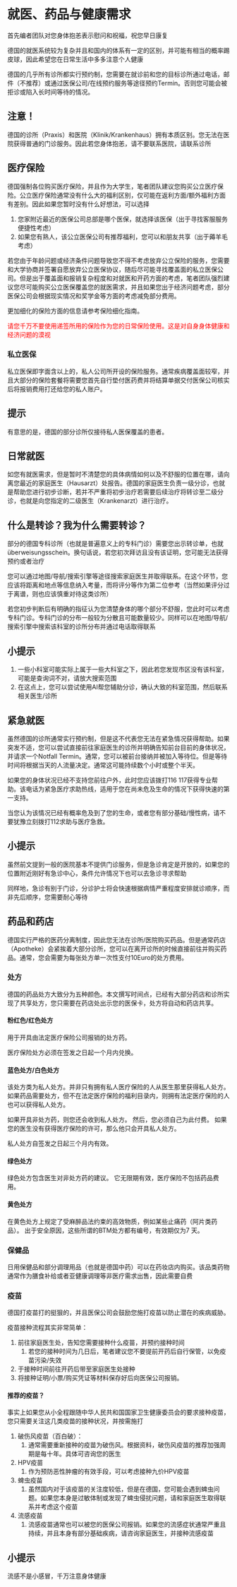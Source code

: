 # 就医、药品与健康需求 {.unnumbered}

首先编者团队对您身体抱恙表示慰问和祝福，祝您早日康复

德国的就医系统较为复杂并且和国内的体系有一定的区别，并可能有相当的概率踢皮球，因此希望您在日常生活中多多注意个人健康

德国的几乎所有诊所都实行预约制，您需要在就诊前和您的目标诊所通过电话，邮件（不推荐）或通过医保公司/在线预约服务等途径预约Termin。否则您可能会被拒诊或陷入长时间等待的情况。

::: {.callout-tip}
# 注意！

德国的诊所（Praxis）和医院（Klinik/Krankenhaus）拥有本质区别。您无法在医院获得普通的门诊服务。因此若您身体抱恙，请不要联系医院，请联系诊所
:::

## 医疗保险

德国强制各位购买医疗保险，并且作为大学生，笔者团队建议您购买公立医疗保险。公立医疗保险通常没有什么大的福利区别，仅可能在返利方面/额外福利方面有差别。因此如果您暂时没有什么好想法，可以选择

1. 您家附近最近的医保公司总部是哪个医保，就选择该医保（出于寻找客服服务便捷性考虑）
2. 如果您有熟人，该公立医保公司有推荐福利，您可以和朋友共享（出于薅羊毛考虑）

若您由于年龄问题或经济条件问题导致您不得不考虑放弃公立保险的服务，您需要和大学协商并签署自愿放弃公立医保协议，随后尽可能寻找覆盖面的私立医保公司。但是出于覆盖面和报销复杂程度和对就医和开药方面的考虑，笔者团队强烈建议您尽可能购买公立医保覆盖您的就医需求，并且如果您出于经济问题考虑，部分医保公司会根据现实情况和奖学金等方面的考虑减免部分费用。

更加细化的保险方面的信息请参考保险细化指南。

<font color=red>请您千万不要使用递签所用的保险作为您的日常保险使用。这是对自身身体健康和经济问题的漠视</font>

### 私立医保

私立医保即字面含以上的，私人公司所开设的保险服务。通常疾病覆盖面较窄，并且大部分的保险套餐将需要您首先自行垫付医药费并将结算单据交付医保公司核实后将报销费用打还给您的私人账户。

::: {.callout-tip}
# 提示

有意思的是，德国的部分诊所仅接待私人医保覆盖的患者。

:::

## 日常就医

如您有就医需求，但是暂时不清楚您的具体病情如何以及不舒服的位置在哪，请向离您最近的家庭医生（Hausarzt）处报告。德国的家庭医生负责一级分诊，也就是帮助您进行初步诊断，若并不严重将初步治疗若需要后续治疗将转诊至二级分诊，也就是向您指定的二级医生（Krankenarzt）进行治疗。


::: {.callout-tip}
# 什么是转诊？我为什么需要转诊？

部分的德国专科诊所（也就是普遍意义上的专科门诊）需要您出示转诊单，也就überweisungsschein。换句话说，若您初次拜访且没有该证明，您可能无法获得预约或者治疗
:::

您可以通过地图/导航/搜索引擎等途径搜索家庭医生并取得联系。在这个环节，您应该将距离和地点等信息纳入考量，而将评分等作为第二位参考（当然如果评分过于离谱，则也应该慎重对待这类诊所）

若您初步判断后有明确的指征认为您清楚身体的哪个部分不舒服，您此时可以考虑专科门诊。专科门诊的分布一般较为分散且可能数量较少。同样可以在地图/导航/搜索引擎中搜索该科室的诊所分布并通过电话取得联系

::: {.callout-tip}
# 小提示

1. 一些小科室可能实际上属于一些大科室之下，因此若您发现市区没有该科室，可能是查询词不对，请放大搜索范围
2. 在这点上，您可以尝试使用AI帮您辅助分诊，确认大致的科室范围，然后联系相关医生/诊所
:::

## 紧急就医

虽然德国的诊所通常实行预约制，但是这不代表您无法在紧急情况获得帮助。如果突发不适，您可以尝试直接前往家庭医生的诊所并明确告知前台目前的身体状况，并请求一个Notfall Termin。通常，您可以被前台接纳并被加入等待位。但是等待时间将根据当天的人流量决定。通常这可能持续数个小时或整个半天。

如果您的身体状况已经不支持您前往户外，此时您应该拨打116 117获得专业帮助。该电话为紧急医疗求助热线，适用于您在尚未危及生命的情况下获得快速的第一支持。

当您认为该情况已经有概率危及到了您的生命，或者您有部分基础/慢性病，请不要犹豫立刻拨打112求助与医疗急救。

::: {.callout-tip}
# 小提示

虽然前文提到一般的医院基本不提供门诊服务，但是急诊肯定是开放的，如果您的位置附近刚好有急诊中心，条件允许情况下也可以去急诊寻求帮助

同样地，急诊有别于门诊，分诊护士将会快速根据病情严重程度安排就诊顺序，而非先后顺序，您需要耐心等待

:::

## 药品和药店

德国实行严格的医药分离制度，因此您无法在诊所/医院购买药品。但是通常药店（Apotheke）会紧挨着大部分诊所，您可以在离开诊所的时候直接前往并购买药品。通常，您会需要为每张处方单一次性支付10Euro的处方费用。

### 处方

德国的药品处方大致分为五种颜色。本文撰写时间点，已经有大部分药店和诊所实现了共享处方，您只需要在药店处出示您的医保卡，处方将自动和药店共享。

#### 粉红色/红色处方

用于开具由法定医疗保险公司报销的处方药。

医疗保险处方必须在签发之日起一个月内兑换。

#### 蓝色处方/白色处方

该处方类为私人处方。并非只有拥有私人医疗保险的人从医生那里获得私人处方。如果药品需要处方，但不在法定医疗保险的福利目录内，则拥有法定医疗保险的人也可以获得私人处方。

如果开具非处方药，则您还会收到私人处方。 然后，您必须自己为此付费。 如果您的医生没有获得医疗保险的许可，那么他只会开具私人处方。

私人处方自签发之日起三个月内有效。

#### 绿色处方

绿色处方包含医生对非处方药的建议。 它无限期有效，医疗保险不包括药品费用。

#### 黄色处方

在黄色处方上规定了受麻醉品法约束的高效物质，例如某些止痛药（阿片类药品）。 出于安全原因，这些所谓的BTM处方都有编号，有效期仅为7 天。

### 保健品

日用保健品和部分调理用品（也就是德国中药）可以在药妆店内购买。该品类药物通常作为膳食补给或者亚健康调理等非医疗需求出售，因此需要自费

### 疫苗

德国打疫苗打的挺狠的，并且医保公司会鼓励您施打疫苗以防止潜在的疾病威胁。

疫苗接种流程其实非常简单：

1. 前往家庭医生处，告知您需要接种什么疫苗，并预约接种时间
   1. 若您的接种时间为几日后，笔者建议您不要提前开药后自行保管，以免疫苗污染/失效
2. 于接种时间前往开药后带至家庭医生处接种
3. 将接种证明/小票/购买凭证等材料保存好后向医保公司报销。

#### 推荐的疫苗？

事实上如果您从小全程跟随中华人民共和国国家卫生健康委员会的要求接种疫苗，您只需要关注这几类疫苗的接种状况，并按需施打

1. 破伤风疫苗（百白破）：
   1. 通常需要重新接种的疫苗为破伤风。根据资料，破伤风疫苗的推荐加强周期是每十年。具体可咨询您的医生
2. HPV疫苗
   1. 作为预防恶性肿瘤的有效手段，可以考虑接种九价HPV疫苗
3. 蜱虫疫苗
   1. 虽然国内对于该疫苗的关注度较低，但是在德国，您可能会遇到蜱虫问题。如果您本身是过敏体制或发现了蜱虫侵扰问题，请和家庭医生取得联系并考虑这个疫苗
4. 流感疫苗
   1. 流感疫苗通常也可以被您的医保公司报销。如果您的流感症状通常严重且持续，并且本身有部分基础疾病，请咨询家庭医生，并接种流感疫苗
   
::: {.callout-tip}
# 小提示

流感不是小感冒，千万注意身体健康
:::
